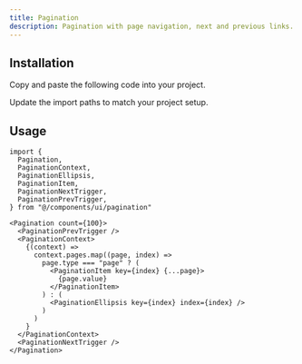 ```yaml
---
title: Pagination
description: Pagination with page navigation, next and previous links.
---
```


<ComponentPreview component="pagination" />

## Installation

<ComponentInstall>

<Fragment slot="manual">

<Steps>

<Step>Copy and paste the following code into your project.</Step>

<ComponentSource component="pagination" />

<Step>Update the import paths to match your project setup.</Step>

</Steps>

</Fragment>

</ComponentInstall>

## Usage

```tsx
import {
  Pagination,
  PaginationContext,
  PaginationEllipsis,
  PaginationItem,
  PaginationNextTrigger,
  PaginationPrevTrigger,
} from "@/components/ui/pagination"
```

```tsx
<Pagination count={100}>
  <PaginationPrevTrigger />
  <PaginationContext>
    {(context) =>
      context.pages.map((page, index) =>
        page.type === "page" ? (
          <PaginationItem key={index} {...page}>
            {page.value}
          </PaginationItem>
        ) : (
          <PaginationEllipsis key={index} index={index} />
        )
      )
    }
  </PaginationContext>
  <PaginationNextTrigger />
</Pagination>
```
